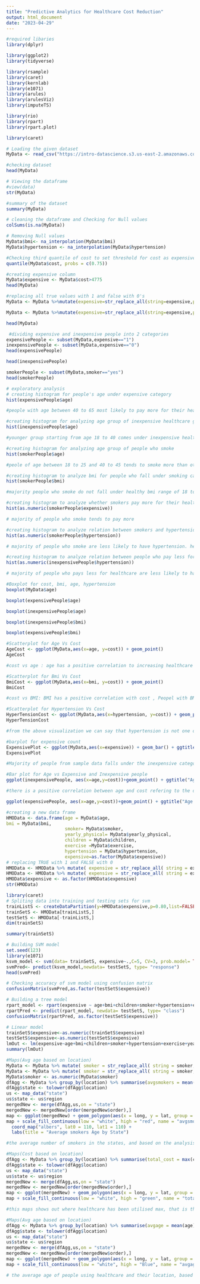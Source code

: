 ---
title: "Predictive Analytics for Healthcare Cost Reduction"
output: html_document
date: "2023-04-29"
---

```{r}

#required libaries
library(dplyr)

library(ggplot2)
library(tidyverse)

library(rsample)
library(caret)
library(kernlab)
library(e1071)
library(arules)
library(arulesViz)
library(imputeTS)

library(rio)
library(rpart)
library(rpart.plot)

library(caret)
```

```{r}
# Loading the given dataset
MyData <- read_csv("https://intro-datascience.s3.us-east-2.amazonaws.com/HMO_data.csv")
```

```{r}
#checking dataset
head(MyData)
```

```{r}
# Viewing the dataframe 
#view(data)
str(MyData)
```


```{r}
#summary of the dataset
summary(MyData)
```

```{r}
# cleaning the dataframe and Checking for Null values 
colSums(is.na(MyData))
```


```{r}
# Removing Null values
MyData$bmi<- na_interpolation(MyData$bmi)
MyData$hypertension <- na_interpolation(MyData$hypertension)
```


```{r}
#Checking third quantile of cost to set threshold for cost as expensive or inexpensive variable 
quantile(MyData$cost, probs = c(0.75))
```


```{r}
#creating expensive column
MyData$expensive <- MyData$cost>4775
head(MyData)
```

```{r}
#replacing all true values with 1 and false with 0's
MyData <- MyData %>%mutate(expensive=str_replace_all(string=expensive,pattern="TRUE","1"))

MyData <- MyData %>%mutate(expensive=str_replace_all(string=expensive,pattern="FALSE","0"))

head(MyData)
```


```{r}
 #dividing expensive and inexpensive people into 2 categories
expensivePeople <- subset(MyData,expensive=="1")
inexpensivePeople <- subset(MyData,expensive=="0")
head(expensivePeople)
```


```{r}
head(inexpensivePeople)
```


```{r}
smokerPeople <- subset(MyData,smoker=="yes")
head(smokerPeople)
```


```{r}
# exploratory analysis
# creating histogram for people's age under expensive category 
hist(expensivePeople$age)
```
```{r}
#people with age between 40 to 65 most likely to pay more for their healthcare cost
```


```{r}
#creating histogram for analyzing age group of inexpensive healthcare group
hist(inexpensivePeople$age)
```
```{r}
#younger group starting from age 18 to 40 comes under inexpensive healthcare cost group
```


```{r}
#creating histogram for analyzing age group of people who smoke
hist(smokerPeople$age)
```
```{r}
#peole of age between 18 to 25 and 40 to 45 tends to smoke more than other age groups
```


```{r}
#creating histogram to analyze bmi for people who fall under smoking category
hist(smokerPeople$bmi)
```
```{r}
#majority people who smoke do not fall under healthy bmi range of 18 to 25

```


```{r}
#creating histogram to analyze whether smokers pay more for their healthcare
hist(as.numeric(smokerPeople$expensive))
```
```{r}
# majority of people who smoke tends to pay more 
```


```{r}
#creating histogram to analyze relation between smokers and hypertension
hist(as.numeric(smokerPeople$hypertension))
```
```{r}
# majority of people who smoke are less likely to have hypertension. hence we can say that hypertension does not directly effect on healthcare cost for people who smoke
```


```{r}
#creating histogram to analyze relation between people who pay less for health care cost and have hypertension
hist(as.numeric(inexpensivePeople$hypertension))
```
```{r}
# majority of people who pays less for healthcare are less likely to have hypertension. hence we can say that peopel who dont have hypertension tend to pay less for there healthcare cost
```

```{r}
#Boxplot for cost, bmi, age, hypertension
boxplot(MyData$age)
```

```{r}
boxplot(expensivePeople$age)
```


```{r}
boxplot(inexpensivePeople$age)
```

```{r}
boxplot(inexpensivePeople$bmi)
```


```{r}
boxplot(expensivePeople$bmi)
```


```{r}
#Scatterplot for Age Vs Cost
AgeCost <- ggplot(MyData,aes(x=age, y=cost)) + geom_point()
AgeCost
```

```{r}
#cost vs age : age has a positive correlation to increasing healthcare costs.
```

```{r}
#Scatterplot for Bmi Vs Cost
BmiCost <- ggplot(MyData,aes(x=bmi, y=cost)) + geom_point()
BmiCost
```
```{r}
#cost vs BMI: BMI has a positive correlation with cost , Peopel with BMI in the range 30-40 tends to pay higher health care cost
```

```{r}
#Scatterplot for Hypertension Vs Cost
HyperTensionCost <- ggplot(MyData,aes(x=hypertension, y=cost)) + geom_point()
HyperTensionCost
```
```{r}
#from the above visualization we can say that hypertension is not one of the significant factor to determine healthcare cost
```

```{r}
#barplot for expensive count
ExpensivePlot <- ggplot(MyData,aes(x=expensive)) + geom_bar() + ggtitle(" Count of total expensive and inexpensive")
ExpensivePlot
```
```{r}
#Majority of people from sample data falls under the inexpensive category
```

```{r}
#Bar plot for Age vs Expensive and Inexpensive people
ggplot(inexpensivePeople, aes(x=age,y=cost))+geom_point() + ggtitle("Age Vs Cost of Inexpensive People")
```
```{r}
#there is a positive correlation between age and cost refering to the dense area of the graph 
```

```{r}
ggplot(expensivePeople, aes(x=age,y=cost))+geom_point() + ggtitle("Age Vs Cost of Expensive People")
```


```{r}
#creating a new data frame
HMOData <- data.frame(age = MyData$age,
bmi = MyData$bmi,
                      smoker= MyData$smoker,
                      yearly_physical= MyData$yearly_physical,
                      children = MyData$children,
                      exercise =MyData$exercise,
                      hypertension = MyData$hypertension,
                      expensive=as.factor(MyData$expensive))
# replacing TRUE with 1 and FALSE with 0
HMOData <- HMOData %>% mutate( expensive = str_replace_all( string = expensive, pattern = "TRUE","1"))
HMOData <- HMOData %>% mutate( expensive = str_replace_all( string = expensive, pattern = "FALSE","0"))
HMOData$expensive <- as.factor(HMOData$expensive)
str(HMOData)
```


```{r}
library(caret)
# Spliting data into training and testing sets for svm
trainListS <- createDataPartition(y=HMOData$expensive,p=0.80,list=FALSE)
trainSetS <- HMOData[trainListS,]
testSetS <- HMOData[-trainListS,]
dim(trainSetS)
```

```{r}
summary(trainSetS)
```


```{r}
# Building SVM model
set.seed(123)
library(e1071)
ksvm_model <- svm(data= trainSetS, expensive~.,C=5, CV=3, prob.model= TRUE)
svmPred<- predict(ksvm_model,newdata= testSetS, type= "response")
head(svmPred)
```


```{r}
# Checking accuracy of svm model using confusion matrix
confusionMatrix(svmPred,as.factor(testSetS$expensive))
```


```{r}
# Building a tree model
rpart_model <- rpart(expensive ~ age+bmi+children+smoker+hypertension+exercise+yearly_physical, data = trainSetS, method = "class")
rpartPred <- predict(rpart_model, newdata= testSetS, type= "class")
confusionMatrix(rpartPred, as.factor(testSetS$expensive))
```

```{r}
# Linear model
trainSetS$expensive<-as.numeric(trainSetS$expensive)
testSetS$expensive<-as.numeric(testSetS$expensive)
lmOut <- lm(expensive~age+bmi+children+smoker+hypertension+exercise+yearly_physical,data=trainSetS)
summary(lmOut)
```

```{r}
#Maps(Avg age based on location)
MyData <- MyData %>% mutate( smoker = str_replace_all( string = smoker, pattern = "yes", "1"))
MyData <- MyData %>% mutate( smoker = str_replace_all( string = smoker, pattern = "no", "0"))
MyData$smoker <- as.numeric(MyData$smoker)
dfAgg <- MyData %>% group_by(location) %>% summarise(avgsmokers = mean(smoker))
dfAgg$state <- tolower(dfAgg$location)
us <- map_data("state")
us$state <- us$region
mergedNew <- merge(dfAgg,us,on = "state")
mergedNew <- mergedNew[order(mergedNew$order),]
map <- ggplot(mergedNew) + geom_polygon(aes(x = long, y = lat, group = group,fill = avgsmokers),color= "Blue" )
map + scale_fill_continuous(low = "white", high = "red", name = "avgsmokers", label = scales::comma) +
  coord_map("albers", lat0 = 110, lat1 = 110) +
  labs(title = "Average smokers Age by State")

```

```{r}
#the average number of smokers in the states, and based on the analysis NY has the avg smokers with a frequency of 0.210
```


```{r}

#Maps(Cost based on location)
dfAgg <- MyData %>% group_by(location) %>% summarise(total_cost = max(cost))
dfAgg$state <- tolower(dfAgg$location)
us <- map_data("state")
us$state <- us$region
mergedNew <- merge(dfAgg,us,on = "state")
mergedNew <- mergedNew[order(mergedNew$order),]
map <- ggplot(mergedNew) + geom_polygon(aes(x = long, y = lat, group = group,fill = total_cost), color = "black") 
map + scale_fill_continuous(low = "white", high = "green", name = "total_cost", label = scales::comma) + coord_map() +ggtitle(" Mappping the maximum cost per state for the expensive and non expensive people")

```
```{r}
#this maps shows out where healthcare has been utilised max, that is the maximum cost per state for expensive and non expensive people. Based on the map, we can see that the Highest cost is in CT(Connecticut), with a frequency of 55,000$
```

```{r}
#Maps(Avg age based on location)
dfAgg <- MyData %>% group_by(location) %>% summarise(avgage = mean(age))
dfAgg$state <- tolower(dfAgg$location)
us <- map_data("state")
us$state <- us$region
mergedNew <- merge(dfAgg,us,on = "state")
mergedNew <- mergedNew[order(mergedNew$order),]
map <- ggplot(mergedNew) + geom_polygon(aes(x = long, y = lat, group = group,fill = avgage), color = "black") 
map + scale_fill_continuous(low = "white", high = "Blue", name = "avgage", label = scales::comma) + coord_map() +ggtitle(" Mappping the maximum cost per state for as per avg age")

```


```{r}
# the average age of people using healthcare and their location, based on the map, the Avg age is found in MA(Massachusetts) with a frequency of 40.5
```